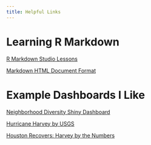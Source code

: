 ```yaml
---
title: Helpful Links
---
```


# Learning R Markdown

[R Markdown Studio Lessons](http://rmarkdown.rstudio.com/lesson-1.html)

[Markdown HTML Document Format](http://rmarkdown.rstudio.com/html_document_format.html)

# Example Dashboards I Like

[Neighborhood Diversity Shiny Dashboard](https://walkerke.shinyapps.io/neighborhood_diversity/)

[Hurricane Harvey by USGS](https://owi.usgs.gov/vizlab/hurricane-harvey/)

[Houston Recovers: Harvey by the Numbers](https://houstonrecovers.org/numbers/)
